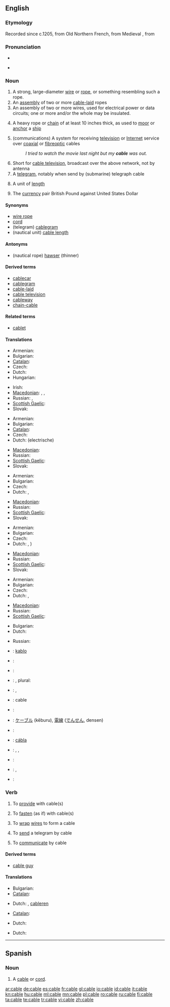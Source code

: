 {{also|câble|câblé}}
==English==
{{wikipedia}}

===Etymology===
Recorded since c.1205, from Old Northern French, from Medieval {{etyl|la}} {{term|capulum|lang=la||lasso, rope, halter}}, from {{etyl|la}} {{term|capere|lang=la||to take, seize}}

===Pronunciation===
* {{IPA|/keɪbl/}}
* {{audio|en-us-cable.ogg|Audio (US)}}
*: {{rhymes|eɪbəl}}

===Noun===
{{en-noun}}

# A strong, large-diameter [[wire]] or [[rope]], or something resembling such a rope.
# An [[assembly]] of two or more [[cable-laid]] ropes
# An assembly of two or more wires, used for electrical power or data circuits; one or more and/or the whole may be insulated.
# {{nautical}} A heavy rope or [[chain]] of at least 10 inches thick, as used to [[moor]] or [[anchor]] a [[ship]]
# (communications) A system for receiving [[television]] or [[Internet]] service over [[coaxial]] or [[fibreoptic]] cables
#: ''I tried to watch the movie last night but my '''cable''' was out.''
# Short for [[cable television]], broadcast over the above network, not by antenna
# A [[telegram]], notably when send by (submarine) telegraph cable
# {{nautical}} A unit of [[length]]
# {{finance}} The [[currency]] pair British Pound against United States Dollar

====Synonyms====
* [[wire rope]]
* [[cord]]
* (telegram) [[cablegram]]
* (nautical unit) [[cable length]]

====Antonyms====
* (nautical rope) [[hawser]] (thinner)

====Derived terms====
* [[cablecar]]
* [[cablegram]]
* [[cable-laid]]
* [[cable television]]
* [[cableway]]
* [[chain-cable]]

====Related terms====
* [[cablet]]

====Translations====
{{trans-top|large wire, rope}}
* Armenian: {{t-|hy|ճոպան|tr=č̣opan}}
* Bulgarian: {{t|bg|дебело въже}}
* [[Catalan]]: {{t-|ca|cable|m}}
* Czech: {{t+|cs|lano|n}}
* Dutch: {{t+|nl|kabel|m}}
* Hungarian: {{t+|hu|kábel}}
{{trans-mid}}
* Irish: {{t|ga|cábla|m|xs=Irish}}
* [[Macedonian]]: {{t-|mk|јаже|n|tr=jáže}},  {{t|mk|ортома|f|tr=órtoma}},  {{t|mk|гајтан|m|tr=gájtan}}
* Russian: {{t|ru|трос|m|tr=tros}}, {{t|ru|канат|m|tr=kanát}}
* [[Scottish Gaelic]]: {{t-|gd|càball|m|xs=Scottish Gaelic}}
* Slovak: {{t-|sk|lano|n}}
{{trans-bottom}}

{{trans-top|assembly of wires for electricity}}
* Armenian: {{t-|hy|մալուխ|tr=malux}}
* Bulgarian: {{t|bg|кабел|m}}
* [[Catalan]]: {{t-|ca|cable}}
* Czech: {{t-|cs|kabel|m}}
* Dutch: (electrische) {{t+|nl|kabel|m}}
{{trans-mid}}
* [[Macedonian]]: {{t|mk|кабел|m|tr=kábel}}
* Russian: {{t|ru|кабель|m|tr=kábel’}}
* [[Scottish Gaelic]]: {{t-|gd|càball|m|xs=Scottish Gaelic}}
* Slovak: {{t-|sk|kabel|m}}
{{trans-bottom}}

{{trans-top|heavy rope or chain as used for mooring}}
* Armenian: {{t-|hy|ճոպան|tr=č̣opan}}
* Bulgarian: {{t|bg|швартово въже}}
* Czech: {{t+|cs|lano|n}}
* Dutch: {{t+|nl|kabel|m}},  {{t+|nl|tros}}
{{trans-mid}}
* [[Macedonian]]: {{t|mk|ортома|f|tr=órtoma}}
* Russian: {{t|ru|канат|m|tr=kanát}}
* [[Scottish Gaelic]]: {{t-|gd|càball|m|xs=Scottish Gaelic}}
* Slovak: {{t-|sk|lano|n}}
{{trans-bottom}}

{{trans-top|communications system with coaxial or fiber optic}}
* Armenian: {{t-|hy|կաբելային|tr=kabelayin}}
* Bulgarian: {{t|bg|кабел|m}}
* Czech: {{t-|cs|kabel|m}}
* Dutch: {{t+|nl|kabel|m}},  {{t+|nl|kabelnetwerk|n}})
{{trans-mid}}
* [[Macedonian]]: {{t|mk|кабел|m|tr=kábel}}
* Russian: {{t|ru|кабель|m|tr=kábel’}}
* [[Scottish Gaelic]]: {{t-|gd|càball|m|xs=Scottish Gaelic}}
* Slovak: {{t-|sk|kabel|m}}
{{trans-bottom}}

{{trans-see|tv broadcast over such network|cable tv}}

{{trans-top|telegram}}
* Armenian: {{t-|hy|հեռագիր|tr=heṙagir}}
* Bulgarian: {{t|bg|телеграма|f}}
* Czech: {{t-|cs|telegram|m}}
* Dutch: {{t-|nl|telegram|n}}, {{t+|nl|kabeltelegram|n}}
{{trans-mid}}
* [[Macedonian]]: {{t|mk|телеграма|f|tr=telegráma}}
* Russian: {{t+|ru|телеграмма|f|tr=t'el'egrámma}}
* [[Scottish Gaelic]]: {{t-|gd|teileagram|m|xs=Scottish Gaelic}}
{{trans-bottom}}

{{trans-top|nautical unit of length}}
* Bulgarian: {{t|bg|кабелт|m}}
* Dutch: {{t|nl|kabellengte}}
{{trans-mid}}
* Russian: {{t|ru|кабельтов|m|tr=kábel’tov}}
{{trans-bottom}}

{{trans-top|currency pair}}
{{trans-mid}}
{{trans-bottom}}

{{checktrans-top}}
* {{ttbc|Esperanto}}: [[kablo]]
* {{ttbc|French}}: {{t+|fr|câble|m}}
* {{ttbc|German}}: {{t+|de|Kabel|n}}
* {{ttbc|Hebrew}}: {{t|he|כבל|m|tr=kevel}}, plural: {{t|he|כבלים|m|tr=kvalym}}
* {{ttbc|Indonesian}}: {{t-|id|kabel|xs=Indonesian}}, {{t|id|kawat|xs=Indonesian}}
* {{ttbc|Interlingua}}: cable
* {{ttbc|Italian}}: {{t+|it|cavo|m}}
{{checktrans-mid}}
* {{ttbc|Japanese}}: [[ケーブル]] (kēburu), [[電線]] ([[でんせん]], densen)
* {{ttbc|Latvian}}: {{t|lv|kabelis|m|xs=Latvian}}
* {{ttbc|Manx}}: [[cábla]]
* {{ttbc|Polish}}: {{t+|pl|lina|f}}, {{t+|pl|kabel|m}}, {{t|pl|przewód|m}}
* {{ttbc|Spanish}}: {{t+|es|cable|m}}
* {{ttbc|Swedish}}: {{t+|sv|kabel}}, {{t|sv|elkabel}}
* {{ttbc|Turkish}}: {{t|tr|kablo}}
{{checktrans-bottom}}

===Verb===
{{en-verb|cabl|es}}

# {{transitive}} To [[provide]] with cable(s)
# {{transitive}} To [[fasten]] (as if) with cable(s)
# {{transitive}} To [[wrap]] [[wire]]s to form a cable
# {{transitive}} To [[send]] a telegram by cable
# {{intransitive}} To [[communicate]] by cable

====Derived terms====
* [[cable guy]]

====Translations====
{{trans-top|provide with cable(s)}}
* Bulgarian: {{t|bg|окабелявам}}
* [[Catalan]]: {{t|ca|cablejar}}
{{trans-mid}}
* Dutch: {{t|nl|bekabelen}}, [[cableren]]
{{trans-bottom}}

{{trans-top|fasten (as if) with cable(s)}}
* [[Catalan]]: {{t|ca|lligar}}
{{trans-mid}}
* Dutch: {{t|nl|kabelen}}
{{trans-bottom}}

{{trans-top|communicate by cable(s)}}
* Dutch: {{t|nl|kabelen}}
{{trans-mid}}
{{trans-bottom}}

{{anagrams:en/abcel}}

----

==Spanish==

===Noun===
{{es-noun-m}}

# A [[cable#English|cable]] or [[cord]].

[[ar:cable]]
[[de:cable]]
[[es:cable]]
[[fr:cable]]
[[gl:cable]]
[[io:cable]]
[[id:cable]]
[[it:cable]]
[[kn:cable]]
[[hu:cable]]
[[ml:cable]]
[[mn:cable]]
[[pl:cable]]
[[ro:cable]]
[[ru:cable]]
[[fi:cable]]
[[ta:cable]]
[[te:cable]]
[[tr:cable]]
[[vi:cable]]
[[zh:cable]]
